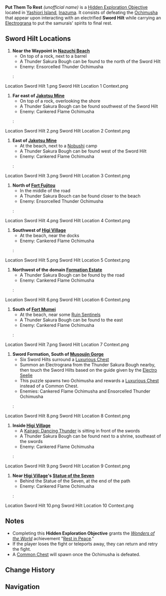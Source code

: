 {{stub|Retake photos of deenergized swords in context images}}
{{Hidden Exploration Objectives Infobox
|image      = <gallery>
Sword Hilt Energized.png|Energized
Sword Hilt Fizzled.png|Deenergized
</gallery>
|type       = Unordered
|region     = Inazuma
|area       = Yashiori Island
|loc        = [[Yashiori Island]]
|characters = Paimon;Traveler
}}
'''Put Them To Rest''' ''(unofficial name)'' is a [[Hidden Exploration Objective]] located in [[Yashiori Island]], [[Inazuma]]. It consists of defeating the [[Ochimusha]] that appear upon interacting with an electrified '''Sword Hilt''' while carrying an [[Electrograna]] to put the samurais' spirits to final rest.

==Sword Hilt Locations==
# '''Near the Waypoint in [[Nazuchi Beach]]'''
#* On top of a rock, next to a barrel
#* A Thunder Sakura Bough can be found to the north of the Sword Hilt
#* Enemy: Ensorcelled Thunder Ochimusha
#:<gallery hideaddbutton="true" captionalign="center">
Location Sword Hilt 1.png
Sword Hilt Location 1 Context.png
</gallery>
# '''Far east of [[Jakotsu Mine]]'''
#* On top of a rock, overlooking the shore
#* A Thunder Sakura Bough can be found southwest of the Sword Hilt
#* Enemy: Cankered Flame Ochimusha
#:<gallery hideaddbutton="true" captionalign="center">
Location Sword Hilt 2.png
Sword Hilt Location 2 Context.png
</gallery>
# '''East of [[Jakotsu Mine]]'''
#* At the beach, next to a [[Nobushi]] camp
#* A Thunder Sakura Bough can be found west of the Sword Hilt
#* Enemy: Cankered Flame Ochimusha
#:<gallery hideaddbutton="true" captionalign="center">
Location Sword Hilt 3.png
Sword Hilt Location 3 Context.png
</gallery>
# '''North of [[Fort Fujitou]]'''
#* In the middle of the road
#* A Thunder Sakura Bouch can be found closer to the beach
#* Enemy: Ensorcelled Thunder Ochimusha
#:<gallery hideaddbutton="true" captionalign="center">
Location Sword Hilt 4.png
Sword Hilt Location 4 Context.png
</gallery>
# '''Southwest of [[Higi Village]]'''
#* At the beach, near the docks
#* Enemy: Cankered Flame Ochimusha
#:<gallery hideaddbutton="true" captionalign="center">
Location Sword Hilt 5.png
Sword Hilt Location 5 Context.png
</gallery>
# '''Northwest of the domain [[Formation Estate]]'''
#* A Thunder Sakura Bough can be found by the road
#* Enemy: Cankered Flame Ochimusha
#:<gallery hideaddbutton="true" captionalign="center">
Location Sword Hilt 6.png
Sword Hilt Location 6 Context.png
</gallery>
# '''South of [[Fort Mumei]]'''
#* At the beach, near some [[Ruin Sentinels]]
#* A Thunder Sakura Bough can be found to the east
#* Enemy: Cankered Flame Ochimusha
#:<gallery hideaddbutton="true" captionalign="center">
Location Sword Hilt 7.png
Sword Hilt Location 7 Context.png
</gallery>
# '''Sword Formation, South of [[Musoujin Gorge]]'''
#* Six Sword Hilts surround a [[Luxurious Chest]]
#* Summon an Electrograna from the Thunder Sakura Bough nearby, then touch the Sword Hilts based on the guide given by the [[Electro Seelie]]
#* This puzzle spawns two Ochimusha and rewards a [[Luxurious Chest]] instead of a Common Chest.
#* Enemies: Cankered Flame Ochimusha and Ensorcelled Thunder Ochimusha
#:<gallery hideaddbutton="true" captionalign="center">
Location Sword Hilt 8.png
Sword Hilt Location 8 Context.png
</gallery>
# '''Inside [[Higi Village]]'''
#* A [[Kairagi: Dancing Thunder]] is sitting in front of the swords
#* A Thunder Sakura Bough can be found next to a shrine, southeast of the swords
#* Enemy: Cankered Flame Ochimusha
#:<gallery hideaddbutton="true" captionalign="center">
Location Sword Hilt 9.png
Sword Hilt Location 9 Context.png
</gallery>
# '''Near [[Higi Village]]'s [[Statue of the Seven]]'''
#* Behind the Statue of the Seven, at the end of the path
#* Enemy: Cankered Flame Ochimusha
#:<gallery hideaddbutton="true" captionalign="center">
Location Sword Hilt 10.png
Sword Hilt Location 10 Context.png
</gallery>

==Notes==
* Completing this '''Hidden Exploration Objective''' grants the ''[[Wonders of the World]]'' achievement "[[Rest in Peace]]."
* If the player loses the fight or teleports away, they can return and retry the fight.
* A [[Common Chest]] will spawn once the Ochimusha is defeated.

==Change History==
{{Change History|2.0}}

==Navigation==
{{Hidden Exploration Objective Navbox|Unordered}}
